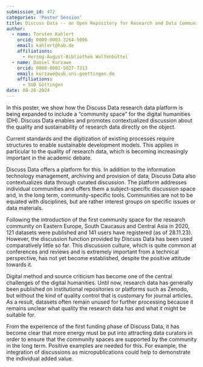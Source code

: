 ```yaml
---
submission_id: 472
categories: 'Poster Session'
title: Discuss Data -- an Open Repository for Research and Data Communities
author:
  - name: Torsten Kahlert
    orcid: 0009-0003-3264-5006
    email: kahlert@hab.de
    affiliations:
      - Herzog-August-Bibliothek Wolfenbüttel
  - name: Daniel Kurzawe
    orcid: 0000-0001-5027-7313
    email: kurzawe@sub.uni-goettingen.de
    affiliations:
      - SUB Göttingen
date: 08-28-2024
---
```


In this poster, we show how the Discuss Data research data platform is being expanded to include a "community space" for the digital humanities (DH). Discuss Data enables and promotes contextualized discussion about the quality and sustainability of research data directly on the object.

Current standards and the digitization of existing processes require structures to enable sustainable development models. This applies in particular to the quality of research data, which is becoming increasingly important in the academic debate.

Discuss Data offers a platform for this. In addition to the information technology management, archiving and provision of data, Discuss Data also contextualizes data through curated discussion. The platform addresses individual communities and offers them a subject-specific discussion space and, in the long term, community-specific tools. Communities are not to be equated with disciplines, but are rather interest groups on specific issues or data materials.

Following the introduction of the first community space for the research community on Eastern Europe, South Caucasus and Central Asia in 2020, 121 datasets were published and 141 users have registered (as of 28.11.23). However, the discussion function provided by Discuss Data has been used comparatively little so far. This discussion culture, which is quite common at conferences and reviews and is extremely important from a technical perspective, has not yet become established, despite the positive attitude towards it.

Digital method and source criticism has become one of the central challenges of the digital humanities. Until now, research data has generally been published on institutional repositories or platforms such as Zenodo, but without the kind of quality control that is customary for journal articles. As a result, datasets often remain unused for further processing because it remains unclear what quality the research data has and what it might be suitable for.

From the experience of the first funding phase of Discuss Data, it has become clear that more energy must be put into attracting data curators in order to ensure that the community spaces are supported by the community in the long term. Positive examples are needed for this. For example, the integration of discussions as micropublications could help to demonstrate the individual added value.